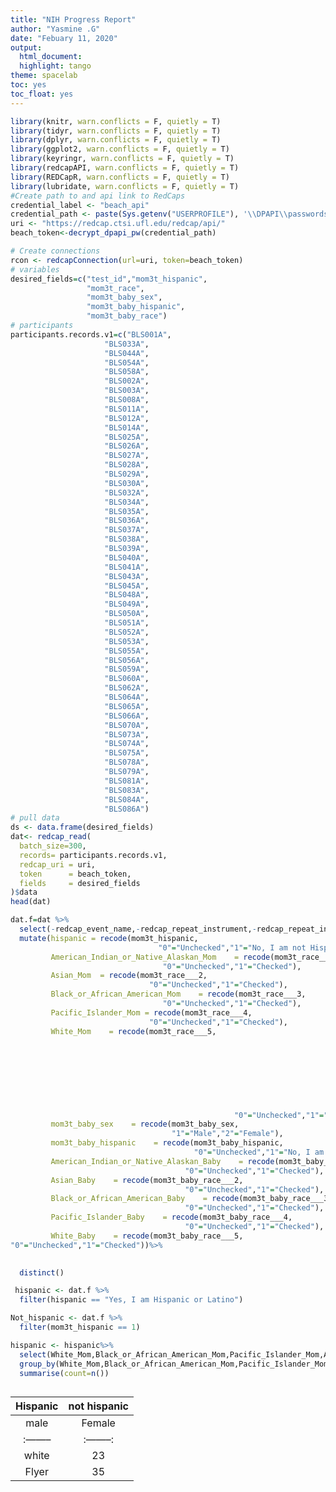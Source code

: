 ```yaml
---
title: "NIH Progress Report"
author: "Yasmine .G"
date: "Febuary 11, 2020"
output:
  html_document:
  highlight: tango
theme: spacelab
toc: yes
toc_float: yes
---
```

  
```r
library(knitr, warn.conflicts = F, quietly = T)
library(tidyr, warn.conflicts = F, quietly = T)
library(dplyr, warn.conflicts = F, quietly = T)
library(ggplot2, warn.conflicts = F, quietly = T)
library(keyringr, warn.conflicts = F, quietly = T)
library(redcapAPI, warn.conflicts = F, quietly = T)
library(REDCapR, warn.conflicts = F, quietly = T)
library(lubridate, warn.conflicts = F, quietly = T)
#Create path to and api link to RedCaps
credential_label <- "beach_api"
credential_path <- paste(Sys.getenv("USERPROFILE"), '\\DPAPI\\passwords\\', Sys.info()["nodename"], '\\', credential_label, '.txt', sep="")
uri <- "https://redcap.ctsi.ufl.edu/redcap/api/"
beach_token<-decrypt_dpapi_pw(credential_path)
```

```r
# Create connections
rcon <- redcapConnection(url=uri, token=beach_token)
# variables
desired_fields=c("test_id","mom3t_hispanic",
                 "mom3t_race",
                 "mom3t_baby_sex",
                 "mom3t_baby_hispanic",
                 "mom3t_baby_race")
# participants
participants.records.v1=c("BLS001A",
                     "BLS033A",
                     "BLS044A",
                     "BLS054A",
                     "BLS058A",
                     "BLS002A",
                     "BLS003A",
                     "BLS008A",
                     "BLS011A",
                     "BLS012A",
                     "BLS014A",
                     "BLS025A",
                     "BLS026A",
                     "BLS027A",
                     "BLS028A",
                     "BLS029A",
                     "BLS030A",
                     "BLS032A",
                     "BLS034A",
                     "BLS035A",
                     "BLS036A",
                     "BLS037A",
                     "BLS038A",
                     "BLS039A",
                     "BLS040A",
                     "BLS041A",
                     "BLS043A",
                     "BLS045A",
                     "BLS048A",
                     "BLS049A",
                     "BLS050A",
                     "BLS051A",
                     "BLS052A",
                     "BLS053A",
                     "BLS055A",
                     "BLS056A",
                     "BLS059A",
                     "BLS060A",
                     "BLS062A",
                     "BLS064A",
                     "BLS065A",
                     "BLS066A",
                     "BLS070A",
                     "BLS073A",
                     "BLS074A",
                     "BLS075A",
                     "BLS078A",
                     "BLS079A",
                     "BLS081A",
                     "BLS083A",
                     "BLS084A",
                     "BLS086A")
# pull data
ds <- data.frame(desired_fields)
dat<- redcap_read(
  batch_size=300,
  records= participants.records.v1,
  redcap_uri = uri, 
  token      = beach_token, 
  fields     = desired_fields
)$data
head(dat)

dat.f=dat %>%
  select(-redcap_event_name,-redcap_repeat_instrument,-redcap_repeat_instance) %>%
  mutate(hispanic = recode(mom3t_hispanic, 
                                 "0"="Unchecked","1"="No, I am not Hispanic or Latino","2"="Yes, I am Hispanic or Latino"),
         American_Indian_or_Native_Alaskan_Mom    = recode(mom3t_race___1, 
                                  "0"="Unchecked","1"="Checked"),
         Asian_Mom  = recode(mom3t_race___2,
                               "0"="Unchecked","1"="Checked"),
         Black_or_African_American_Mom    = recode(mom3t_race___3, 
                                  "0"="Unchecked","1"="Checked"),
         Pacific_Islander_Mom = recode(mom3t_race___4, 
                               "0"="Unchecked","1"="Checked"),
         White_Mom    = recode(mom3t_race___5, 
               
                               
                               
                               
                               
                               
                               
                               
                                                  "0"="Unchecked","1"="Checked"),
         mom3t_baby_sex    = recode(mom3t_baby_sex, 
                                    "1"="Male","2"="Female"),
         mom3t_baby_hispanic    = recode(mom3t_baby_hispanic, 
                                         "0"="Unchecked","1"="No, I am not Hispanic or Latino","2"="Yes, I am Hispanic or Latino"),
         American_Indian_or_Native_Alaskan_Baby    = recode(mom3t_baby_race___1,
                                       "0"="Unchecked","1"="Checked"),
         Asian_Baby    = recode(mom3t_baby_race___2, 
                                       "0"="Unchecked","1"="Checked"),
         Black_or_African_American_Baby    = recode(mom3t_baby_race___3, 
                                       "0"="Unchecked","1"="Checked"),
         Pacific_Islander_Baby    = recode(mom3t_baby_race___4, 
                                       "0"="Unchecked","1"="Checked"),
         White_Baby    = recode(mom3t_baby_race___5, 
"0"="Unchecked","1"="Checked"))%>%

  
  distinct()
```



```r

 hispanic <- dat.f %>%
  filter(hispanic == "Yes, I am Hispanic or Latino")

Not_hispanic <- dat.f %>%
  filter(mom3t_hispanic == 1)

hispanic <- hispanic%>%
  select(White_Mom,Black_or_African_American_Mom,Pacific_Islander_Mom,Asian_Mom,American_Indian_or_Native_Alaskan_Mom)%>%
  group_by(White_Mom,Black_or_African_American_Mom,Pacific_Islander_Mom,Asian_Mom,American_Indian_or_Native_Alaskan_Mom)%>%
  summarise(count=n())



```

|         Hispanic             |        not hispanic        |
|:----------------------------:|:--------------------------:|
|    male |        Female      |   male    |    Female      |
|:--------|:--------:|:-------:|:--------:|:-------:|------:|
|white    |     23   |   15    |  0.52    |   0.29  |  0.59 |
|Flyer    |     35   |   22    |  0.63    |   0.29  |  0.59 |